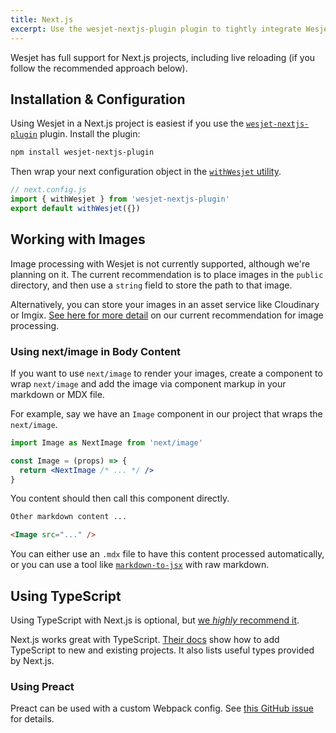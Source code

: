 ```yaml
---
title: Next.js
excerpt: Use the wesjet-nextjs-plugin plugin to tightly integrate Wesjet into a Next.js project.
---
```


Wesjet has full support for Next.js projects, including live reloading (if you follow the recommended approach below).

## Installation & Configuration

Using Wesjet in a Next.js project is easiest if you use the [`wesjet-nextjs-plugin`](/docs/reference/wesjet-nextjs-plugin) plugin. Install the plugin:

```txt
npm install wesjet-nextjs-plugin
```

Then wrap your next configuration object in the [`withWesjet` utility](/docs/reference/wesjet-nextjs-plugin#withwesjet).

```js
// next.config.js
import { withWesjet } from 'wesjet-nextjs-plugin'
export default withWesjet({})
```

## Working with Images

Image processing with Wesjet is not currently supported, although we're planning on it. The current recommendation is to place images in the `public` directory, and then use a `string` field to store the path to that image.

Alternatively, you can store your images in an asset service like Cloudinary or Imgix. [See here for more detail](/docs/maker/files/images) on our current recommendation for image processing.

### Using next/image in Body Content

If you want to use `next/image` to render your images, create a component to wrap `next/image` and add the image via component markup in your markdown or MDX file.

For example, say we have an `Image` component in our project that wraps the `next/image`.

```jsx
import Image as NextImage from 'next/image'

const Image = (props) => {
  return <NextImage /* ... */ />
}
```

You content should then call this component directly.

```md
Other markdown content ...

<Image src="..." />
```

You can either use an `.mdx` file to have this content processed automatically, or you can use a tool like [`markdown-to-jsx`](https://www.npmjs.com/package/markdown-to-jsx) with raw markdown.

## Using TypeScript

Using TypeScript with Next.js is optional, but [we _highly_ recommend it](/docs/concepts/type-safety).

Next.js works great with TypeScript. [Their docs](https://nextjs.org/docs/basic-features/typescript) show how to add TypeScript to new and existing projects. It also lists useful types provided by Next.js.

### Using Preact

Preact can be used with a custom Webpack config. See [this GitHub issue](https://github.com/wesbitty/wesjetpkg/issues/62) for details.
